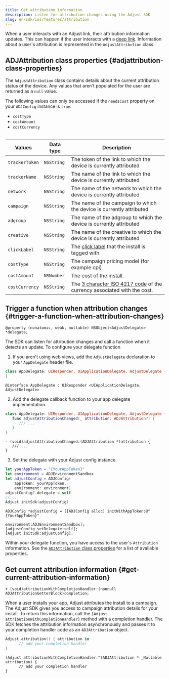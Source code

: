 ```yaml
---
title: Get attribution information
description: Listen for attribution changes using the Adjust SDK
slug: en/sdk/ios/features/attribution
---
```


When a user interacts with an Adjust link, their attribution information updates. This can happen if the user interacts with a [deep link](https://help.adjust.com/en/article/deep-links). Information about a user's attribution is represented in the `AdjustAttribution` class.

## ADJAttribution class properties {#adjattribution-class-properties}

The `AdjustAttribution` class contains details about the current attribution status of the device. Any values that aren't populated for the user are returned as a `null` value.

<Callout type="note">

The following values can only be accessed if the `needsCost` property on your `ADJConfig` instance is `true`:

-  `costType`
-  `costAmount`
-  `costCurrency`

</Callout>

<Table>

| Values         | Data type  | Description                                                                                                    |
| -------------- | ---------- | -------------------------------------------------------------------------------------------------------------- |
| `trackerToken` | `NSString` | The token of the link to which the device is currently attributed                                              |
| `trackerName`  | `NSString` | The name of the link to which the device is currently attributed                                               |
| `network`      | `NSString` | The name of the network to which the device is currently attributed                                            |
| `campaign`     | `NSString` | The name of the campaign to which the device is currently attributed                                           |
| `adgroup`      | `NSString` | The name of the adgroup to which the device is currently attributed                                            |
| `creative`     | `NSString` | The name of the creative to which the device is currently attributed                                           |
| `clickLabel`   | `NSString` | The [click label](https://help.adjust.com/en/article/user-rewards) that the install is tagged with             |
| `costType`     | `NSString` | The campaign pricing model (for example cpi)                                                                   |
| `costAmount`   | `NSNumber` | The cost of the install.                                                                                       |
| `costCurrency` | `NSString` | The [3 character ISO 4217 code](https://www.iban.com/currency-codes) of the currency associated with the cost. |

</Table>

## Trigger a function when attribution changes {#trigger-a-function-when-attribution-changes}

<CodeBlock title="Property declaration">

```objc
@property (nonatomic, weak, nullable) NSObject<AdjustDelegate> *delegate;
```

</CodeBlock>

The SDK can listen for attribution changes and call a function when it detects an update. To configure your delegate function

1. If you aren't using web views, add the `AdjustDelegate` declaration to your `AppDelegate` header file.

<Tabs>
<Tab title="Swift" sync="swift">

```swift
class AppDelegate: UIResponder, UIApplicationDelegate, AdjustDelegate {
}
```

</Tab>
<Tab title="Objective-C" sync="objc">

```objc
@interface AppDelegate : UIResponder <UIApplicationDelegate, AdjustDelegate>
```

</Tab>
</Tabs>

2. Add the delegate callback function to your app delegate implementation.

<Tabs>
<Tab title="Swift" sync="swift">

```swift
class AppDelegate: UIResponder, UIApplicationDelegate, AdjustDelegate {
   func adjustAttributionChanged(_ attribution: ADJAttribution?) {
      /// ...
   }
}
```

</Tab>
<Tab title="Objective-C" sync="objc">

```objc
- (void)adjustAttributionChanged:(ADJAttribution *)attribution {
   /// ...
}
```

</Tab>
</Tabs>

3. Set the delegate with your Adjust config instance.

<Tabs>
<Tab title="Swift" sync="swift">

<CodeBlock highlight="{range: 6}">

```swift
let yourAppToken = "{YourAppToken}"
let environment = ADJEnvironmentSandbox
let adjustConfig = ADJConfig(
    appToken: yourAppToken,
    environment: environment)
adjustConfig?.delegate = self
//...
Adjust.initSdk(adjustConfig)
```

</CodeBlock>

</Tab>
<Tab title="Objective-C" sync="objc">

<CodeBlock highlight="{range: 3}">

```objc
ADJConfig *adjustConfig = [[ADJConfig alloc] initWithAppToken:@"{YourAppToken}"
                                            environment:ADJEnvironmentSandbox];
[adjustConfig setDelegate:self];
[Adjust initSdk:adjustConfig];
```

</CodeBlock>

</Tab>
</Tabs>

Within your delegate function, you have access to the user's `Attribution` information. See the [`ADJAttribution` class properties](#adjattribution-class-properties) for a list of available properties.

## Get current attribution information {#get-current-attribution-information}

<CodeBlock title="Method signature">

```objc
+ (void)attributionWithCompletionHandler:(nonnull ADJAttributionGetterBlock)completion;
```

</CodeBlock>

When a user installs your app, Adjust attributes the install to a campaign. The Adjust SDK gives you access to campaign attribution details for your install. To return this information, call the `[Adjust attributionWithCompletionHandler]` method with a completion handler. The SDK fetches the attribution information asynchronously and passes it to your completion handler code as an `ADJAttribution` object.

<Tabs>
<Tab title="Swift" sync="swift">

```swift
Adjust.attribution() { attribution in
      // add your completion handler
}
```

</Tab>
<Tab title="Objective-C" sync="objc">

```objc
[Adjust attributionWithCompletionHandler:^(ADJAttribution * _Nullable attribution) {
      // add your completion handler
}
```

</Tab>
</Tabs>
